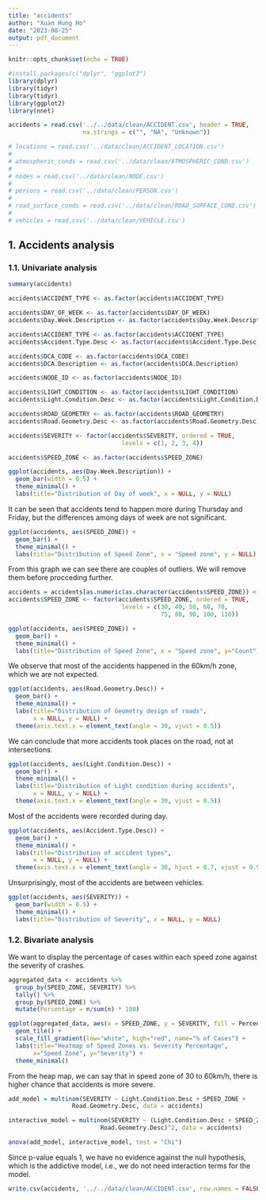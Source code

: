 ```yaml
---
title: "accidents"
author: "Xuan Hung Ho"
date: "2023-08-25"
output: pdf_document
---
```


```r
knitr::opts_chunk$set(echo = TRUE)

#install.packages(c("dplyr", "ggplot2")
library(dplyr)
library(tidyr)
library(tidyr)
library(ggplot2)
library(nnet)
```


```r
accidents = read.csv('../../data/clean/ACCIDENT.csv', header = TRUE, 
                     na.strings = c("", "NA", "Unknown"))

# locations = read.csv('../data/clean/ACCIDENT_LOCATION.csv')
# 
# atmospheric_conds = read.csv('../data/clean/ATMOSPHERIC_COND.csv')
# 
# nodes = read.csv('../data/clean/NODE.csv')
# 
# persons = read.csv('../data/clean/PERSON.csv')
# 
# road_surface_conds = read.csv('../data/clean/ROAD_SURFACE_COND.csv')
# 
# vehicles = read.csv('../data/clean/VEHICLE.csv')
```

## 1. Accidents analysis

### 1.1. Univariate analysis
```r
summary(accidents)
```

```r
accidents$ACCIDENT_TYPE <- as.factor(accidents$ACCIDENT_TYPE)

accidents$DAY_OF_WEEK <- as.factor(accidents$DAY_OF_WEEK)
accidents$Day.Week.Description <- as.factor(accidents$Day.Week.Description)

accidents$ACCIDENT_TYPE <- as.factor(accidents$ACCIDENT_TYPE)
accidents$Accident.Type.Desc <- as.factor(accidents$Accident.Type.Desc)

accidents$DCA_CODE <- as.factor(accidents$DCA_CODE)
accidents$DCA.Description <- as.factor(accidents$DCA.Description)

accidents$NODE_ID <- as.factor(accidents$NODE_ID)

accidents$LIGHT_CONDITION <- as.factor(accidents$LIGHT_CONDITION)
accidents$Light.Condition.Desc <- as.factor(accidents$Light.Condition.Desc)

accidents$ROAD_GEOMETRY <- as.factor(accidents$ROAD_GEOMETRY)
accidents$Road.Geometry.Desc <- as.factor(accidents$Road.Geometry.Desc)

accidents$SEVERITY <- factor(accidents$SEVERITY, ordered = TRUE, 
                                levels = c(1, 2, 3, 4))

accidents$SPEED_ZONE <- as.factor(accidents$SPEED_ZONE)
```


```r
ggplot(accidents, aes(Day.Week.Description)) + 
  geom_bar(width = 0.5) +
  theme_minimal() +
  labs(title="Distribution of Day of week", x = NULL, y = NULL)
```

It can be seen that accidents tend to happen more during Thursday and Friday, but the differences among days of week are not significant.

```r
ggplot(accidents, aes(SPEED_ZONE)) + 
  geom_bar() +
  theme_minimal() +
  labs(title="Distribution of Speed Zone", x = "Speed zone", y = NULL)
```

From this graph we can see there are couples of outliers. We will remove them before procceding further.

```r
accidents = accidents[as.numeric(as.character(accidents$SPEED_ZONE)) < 200, ]
accidents$SPEED_ZONE <- factor(accidents$SPEED_ZONE, ordered = TRUE, 
                                levels = c(30, 40, 50, 60, 70, 
                                           75, 80, 90, 100, 110))

ggplot(accidents, aes(SPEED_ZONE)) + 
  geom_bar() +
  theme_minimal() +
  labs(title="Distribution of Speed Zone", x = "Speed zone", y="Count")
```
We observe that most of the accidents happened in the 60km/h zone, which we are not expected.

```r
ggplot(accidents, aes(Road.Geometry.Desc)) + 
  geom_bar() +
  theme_minimal() +
  labs(title="Distribution of Geometry design of roads", 
       x = NULL, y = NULL) +
  theme(axis.text.x = element_text(angle = 30, vjust = 0.5))
```

We can conclude that more accidents took places on the road, not at intersections.

```r
ggplot(accidents, aes(Light.Condition.Desc)) + 
  geom_bar() +
  theme_minimal() +
  labs(title="Distribution of Light condition during accidents", 
       x = NULL, y = NULL) +
  theme(axis.text.x = element_text(angle = 30, vjust = 0.5))
```

Most of the accidents were recorded during day.

```r
ggplot(accidents, aes(Accident.Type.Desc)) + 
  geom_bar() +
  theme_minimal() +
  labs(title="Distribution of accident types", 
       x = NULL, y = NULL) +
  theme(axis.text.x = element_text(angle = 30, hjust = 0.7, vjust = 0.9))
```

Unsurprisingly, most of the accidents are between vehicles.

```r
ggplot(accidents, aes(SEVERITY)) + 
  geom_bar(width = 0.5) +
  theme_minimal() +
  labs(title="Distribution of Severity", x = NULL, y = NULL)
```

### 1.2. Bivariate analysis

We want to display the percentage of cases within each speed zone against the severity of crashes.

```r
aggregated_data <- accidents %>%
  group_by(SPEED_ZONE, SEVERITY) %>%
  tally() %>%
  group_by(SPEED_ZONE) %>%
  mutate(Percentage = n/sum(n) * 100)

ggplot(aggregated_data, aes(x = SPEED_ZONE, y = SEVERITY, fill = Percentage)) +
  geom_tile() + 
  scale_fill_gradient(low="white", high="red", name="% of Cases") + 
  labs(title="Heatmap of Speed Zones vs. Severity Percentage", 
       x="Speed Zone", y="Severity") + 
  theme_minimal()
```

From the heap map, we can say that in speed zone of 30 to 60km/h, there is higher chance that accidents is more severe.


```r
add_model = multinom(SEVERITY ~ Light.Condition.Desc + SPEED_ZONE +
                  Road.Geometry.Desc, data = accidents)

interactive_model = multinom(SEVERITY ~ (Light.Condition.Desc + SPEED_ZONE +
                          Road.Geometry.Desc)^2, data = accidents)

anova(add_model, interactive_model, test = "Chi")
```
Since p-value equals 1, we have no evidence against the null hypothesis, which is the addictive model, i.e., we do not need interaction terms for the model.

```r
write.csv(accidents, '../../data/clean/ACCIDENT.csv', row.names = FALSE)
```

